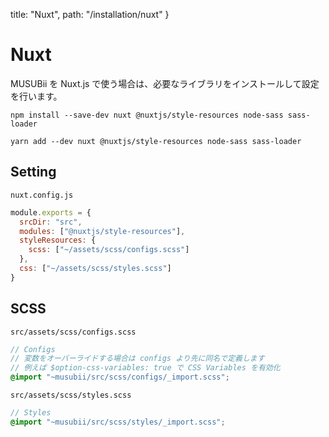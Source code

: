   title: "Nuxt",
  path: "/installation/nuxt"
}

# Nuxt

MUSUBii を Nuxt.js で使う場合は、必要なライブラリをインストールして設定を行います。

```
npm install --save-dev nuxt @nuxtjs/style-resources node-sass sass-loader
```

```
yarn add --dev nuxt @nuxtjs/style-resources node-sass sass-loader
```

## Setting

`nuxt.config.js`

```js
module.exports = {
  srcDir: "src",
  modules: ["@nuxtjs/style-resources"],
  styleResources: {
    scss: ["~/assets/scss/configs.scss"]
  },
  css: ["~/assets/scss/styles.scss"]
}
```

## SCSS

`src/assets/scss/configs.scss`

```scss
// Configs
// 変数をオーバーライドする場合は configs より先に同名で定義します
// 例えば $option-css-variables: true で CSS Variables を有効化
@import "~musubii/src/scss/configs/_import.scss";
```

`src/assets/scss/styles.scss`

```scss
// Styles
@import "~musubii/src/scss/styles/_import.scss";
```
